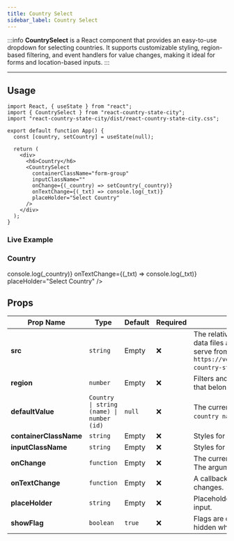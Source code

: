 ```yaml
---
title: Country Select
sidebar_label: Country Select
---
```


:::info
**CountrySelect** is a React component that provides an easy-to-use dropdown for selecting countries. It supports customizable styling, region-based filtering, and event handlers for value changes, making it ideal for forms and location-based inputs.
:::

---


## Usage

```tsx
import React, { useState } from "react";
import { CountrySelect } from "react-country-state-city";
import "react-country-state-city/dist/react-country-state-city.css";

export default function App() {
  const [country, setCountry] = useState(null);

  return (
    <div>
      <h6>Country</h6>
      <CountrySelect
        containerClassName="form-group"
        inputClassName=""
        onChange={(_country) => setCountry(_country)}
        onTextChange={(_txt) => console.log(_txt)}
        placeHolder="Select Country"
      />
    </div>
  );
}
```

### Live Example

<div
  style={{
    border: "1px solid gray",
    borderRadius: "8px",
    padding: "16px",
    marginTop: "16px",
  }}
>
  <div style={{ maxWidth: "600px", margin: "auto" }}>
    <h3>Country</h3>
    <CountrySelect
      containerClassName="form-group"
      inputClassName=""
      onChange={(_country) => console.log(_country)}
      onTextChange={(_txt) => console.log(_txt)}
      placeHolder="Select Country"
    />
  </div>
</div>

## Props

| Prop Name              | Type                                      | Default | Required | Description                                                                                                                                                           |
| ---------------------- | ----------------------------------------- | ------- | -------- | --------------------------------------------------------------------------------------------------------------------------------------------------------------------- |
| **src**                | `string`                                  | Empty   | ❌       | The relative or absolute URL where the data files are hosted. Default is to serve from a hosted CDN, e.g., `https://venkatmcajj.github.io/react-country-state-city/`. |
| **region**             | `number`                                  | Empty   | ❌       | Filters and displays only the countries that belong to a specific region.                                                                                             |
| **defaultValue**       | `Country \| string (name) \| number (id)` | `null`  | ❌       | The current value: a `country object` or `country name` or `country id`.                                                                                                                                  |
| **containerClassName** | `string`                                  | Empty   | ❌       | Styles for a container.                                                                                                                                               |
| **inputClassName**     | `string`                                  | Empty   | ❌       | Styles for an input box.                                                                                                                                              |
| **onChange**           | `function`                                | Empty   | ❌       | The current value: a country object. The argument is the country object.                                                                                              |
| **onTextChange**       | `function`                                | Empty   | ❌       | A callback fired when the input text changes.                                                                                                                         |
| **placeHolder**        | `string`                                  | Empty   | ❌       | Placeholder text displayed in an empty input.                                                                                                                         |
| **showFlag**           | `boolean`                                 | `true`  | ❌       | Flags are displayed when `true` and hidden when `false`.                                                                                                              |
